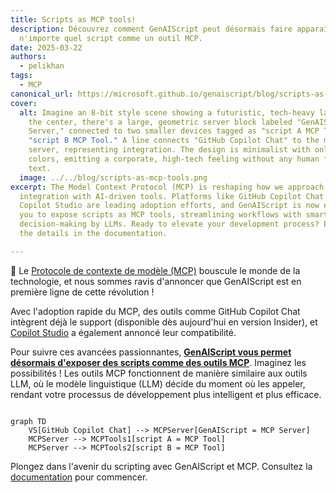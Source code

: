 ```yaml
---
title: Scripts as MCP tools!
description: Découvrez comment GenAIScript peut désormais faire apparaître
  n'importe quel script comme un outil MCP.
date: 2025-03-22
authors:
  - pelikhan
tags:
  - MCP
canonical_url: https://microsoft.github.io/genaiscript/blog/scripts-as-mcp-tools
cover:
  alt: Imagine an 8-bit style scene showing a futuristic, tech-heavy landscape. In
    the center, there's a large, geometric server block labeled "GenAIScript MCP
    Server," connected to two smaller devices tagged as "script A MCP Tool" and
    "script B MCP Tool." A line connects "GitHub Copilot Chat" to the main
    server, representing integration. The design is minimalist with only five
    colors, emitting a corporate, high-tech feeling without any human figures or
    text.
  image: ../../blog/scripts-as-mcp-tools.png
excerpt: The Model Context Protocol (MCP) is reshaping how we approach
  integration with AI-driven tools. Platforms like GitHub Copilot Chat and
  Copilot Studio are leading adoption efforts, and GenAIScript is now enabling
  you to expose scripts as MCP tools, streamlining workflows with smarter
  decision-making by LLMs. Ready to elevate your development process? Explore
  the details in the documentation.

---
```



<BlogNarration />

🚀 Le [Protocole de contexte de modèle (MCP)](https://modelcontextprotocol.io/introduction) bouscule le monde de la technologie, et nous sommes ravis d'annoncer que GenAIScript est en première ligne de cette révolution !

Avec l'adoption rapide du MCP, des outils comme GitHub Copilot Chat intègrent déjà le support (disponible dès aujourd'hui en version Insider), et [Copilot Studio](https://www.microsoft.com/en-us/microsoft-copilot/blog/copilot-studio/introducing-model-context-protocol-mcp-in-copilot-studio-simplified-integration-with-ai-apps-and-agents/) a également annoncé leur compatibilité.

Pour suivre ces avancées passionnantes, **[GenAIScript vous permet désormais d'exposer des scripts comme des outils MCP](../../reference/scripts/mcp-server/)**. Imaginez les possibilités ! Les outils MCP fonctionnent de manière similaire aux outils LLM, où le modèle linguistique (LLM) décide du moment où les appeler, rendant votre processus de développement plus intelligent et plus efficace.

```mermaid

graph TD
    VS[GitHub Copilot Chat] --> MCPServer[GenAIScript = MCP Server]
    MCPServer --> MCPTools1[script A = MCP Tool]
    MCPServer --> MCPTools2[script B = MCP Tool]

```

Plongez dans l'avenir du scripting avec GenAIScript et MCP. Consultez la [documentation](../../reference/scripts/mcp-server/) pour commencer.
